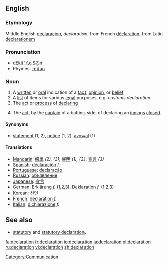 ==English==
===Etymology===

Middle English [[declaracion]], ''declaration'', from French [[déclaration]], from Latin [[declarationem]]

===Pronunciation===

* [[w:SAMPA|dEkl{"r\eIS@n]]
*Rhymes: [[Rhymes:English:-eɪʃǝn|-eɪʃǝn]]

===Noun===

#A [[written]] or [[oral]] indication of a [[fact]], [[opinion]], or [[belief]]
#A [[list]] of items for various [[legal]] purposes, e.g. ''customs declaration''
#The [[act]] or [[process]] of [[declare|declaring]]
#{{cricket}} The [[act]], by the [[captain]] of a batting side, of declaring an [[innings]] [[close]]d.

====Synonyms====
*[[statement]] (1, 2), [[notice]] (1, 2), [[avowal]] (1)

====Translations====

*[[w:Mandarin_language|Mandarin]]: [[報單]] ''(2), (3)''; [[聲明]] ''(1), (3)''; [[宣言]] ''(3)''
*[[w:Spanish_language|Spanish]]: [[declaración]] ''f.''
*[[w:Portuguese_language|Portuguese]]: [[declaração]]
*[[w:Russian_language|Russian]]: [[объявление]]
*[[w:Japanese_language|Japanese]]: [[宣言]]
*[[w:German_language|German]]: [[Erklärung]] ''f.'' (1,2,3), [[Deklaration]] ''f.'' (1,2,3)
*[[w:Korean_language|Korean]]: [[선언]]
*[[w:French_language|French]]: [[déclaration]] ''f.''
*[[w:Italian_language|Italian]]: [[dichiarazione]] ''f.''

== See also==
*  [[statutory]] and [[statutory declaration]].

[[Category:Communication]]

[[fa:declaration]]
[[fr:declaration]]
[[io:declaration]]
[[ja:declaration]]
[[pl:declaration]]
[[ru:declaration]]
[[vi:declaration]]
[[zh:declaration]]